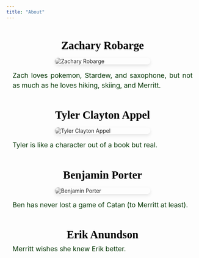 ```yaml
---
title: "About"
---
```


<style>
.about-image {
  max-width: 250px;
  height: auto;
  filter: grayscale(100%);
  margin: 1rem auto;
  display: block;
  border-radius: 8px;
  box-shadow: 0 4px 10px rgba(0,0,0,0.1);
}
.about-section {
  max-width: 700px;
  margin: 3rem auto;
  font-family: 'Inter', sans-serif;
  color: #003300;
}
.about-name {
  font-family: 'Playfair Display', serif;
  font-size: 1.8rem;
  color: #000000;
  text-align: center;
  margin-bottom: 0.5rem;
}
.about-bio {
  font-size: 1.1rem;
  line-height: 1.5;
  text-align: justify;
  margin-top: 0;
  padding: 0 1rem;
}
</style>

<div class="about-section">
  
  <h2 class="about-name">Zachary Robarge</h2>
  <img src="images/ZachRobarge.jpeg" alt="Zachary Robarge" class="about-image" />
  <p class="about-bio">
    Zach loves pokemon, Stardew, and saxophone, but not as much as he loves hiking, skiing, and Merritt.
  </p>
</div>

<div class="about-section">
  
  <h2 class="about-name">Tyler Clayton Appel</h2>
  <img src="images/TylerAppel.png" alt="Tyler Clayton Appel" class="about-image" />
  <p class="about-bio">
    Tyler is like a character out of a book but real.
  </p>
</div>

<div class="about-section">
  
  <h2 class="about-name">Benjamin Porter</h2>
  <img src="images/BenPorter.jpeg" alt="Benjamin Porter" class="about-image" />
  <p class="about-bio">
    Ben has never lost a game of Catan (to Merritt at least).
  </p>
</div>

<div class="about-section">
  
  <h2 class="about-name">Erik Anundson</h2>
  <p class="about-bio">
    Merritt wishes she knew Erik better.
  </p>
</div>

